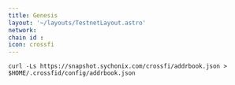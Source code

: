 ```yaml
---
title: Genesis
layout: '~/layouts/TestnetLayout.astro'
network: 
chain id : 
icon: crossfi
---
```


```
curl -Ls https://snapshot.sychonix.com/crossfi/addrbook.json > $HOME/.crossfid/config/addrbook.json
```